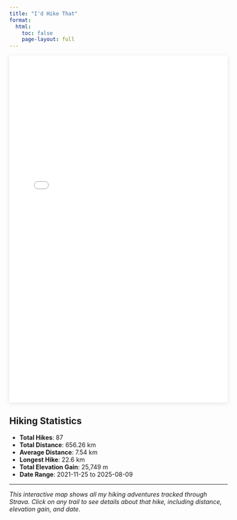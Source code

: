 ```yaml
---
title: "I'd Hike That"
format:
  html:
    toc: false
    page-layout: full
---
```


```{=html}
<iframe id="hiking-map-iframe" src="hiking-map-project/hiking_map.html" width="100%" height="800px" frameborder="0" style="border:0; box-shadow: 0 2px 10px rgba(0,0,0,0.1);"></iframe>

<script>
// Pass URL hash to iframe when page loads or hash changes
function updateIframeHash() {
    var iframe = document.getElementById('hiking-map-iframe');
    if (window.location.hash && iframe) {
        // Update iframe source with the hash
        var hash = window.location.hash;
        var currentSrc = iframe.src.split('#')[0];
        iframe.src = currentSrc + hash;
    }
}

// Run on page load
document.addEventListener('DOMContentLoaded', function() {
    setTimeout(updateIframeHash, 100);
});

// Listen for hash changes
window.addEventListener('hashchange', updateIframeHash);
</script>
```

## Hiking Statistics

- **Total Hikes**: 87
- **Total Distance**: 656.26 km
- **Average Distance**: 7.54 km  
- **Longest Hike**: 22.6 km
- **Total Elevation Gain**: 25,749 m
- **Date Range**: 2021-11-25 to 2025-08-09

---

*This interactive map shows all my hiking adventures tracked through Strava. Click on any trail to see details about that hike, including distance, elevation gain, and date.*